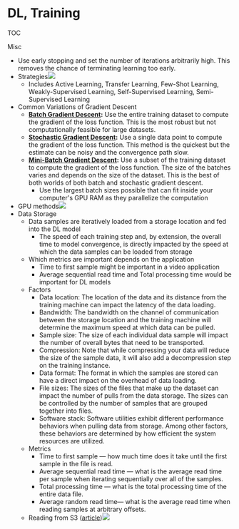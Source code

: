 # DL, Training

TOC

Misc

-   Use early stopping and set the number of iterations arbitrarily high. This removes the chance of terminating learning too early.
-   Strategies![](./_resources/DL,_Training.resources/image.1.png)
    -   Includes Active Learning, Transfer Learning, Few-Shot Learning, Weakly-Supervised Learning, Self-Supervised Learning, Semi-Supervised Learning
-   Common Variations of Gradient Descent
    -   [**Batch Gradient Descent**](https://towardsdatascience.com/batch-mini-batch-stochastic-gradient-descent-7a62ecba642a)**:** Use the entire training dataset to compute the gradient of the loss function. This is the most robust but not computationally feasible for large datasets.
    -   [**Stochastic Gradient Descent**](https://realpython.com/gradient-descent-algorithm-python/#:~:text=Stochastic%20gradient%20descent%20is%20an,used%20in%20machine%20learning%20applications.)**:** Use a single data point to compute the gradient of the loss function. This method is the quickest but the estimate can be noisy and the convergence path slow.
    -   [**Mini-Batch Gradient Descent**](https://towardsdatascience.com/batch-mini-batch-stochastic-gradient-descent-7a62ecba642a)**:** Use a subset of the training dataset to compute the gradient of the loss function. The size of the batches varies and depends on the size of the dataset. This is the best of both worlds of both batch and stochastic gradient descent.
        -   Use the largest batch sizes possible that can fit inside your computer\'s GPU RAM as they parallelize the computation
-   GPU methods![](./_resources/DL,_Training.resources/image.2.png)
-   Data Storage
    -   Data samples are iteratively loaded from a storage location and fed into the DL model
        -   The speed of each training step and, by extension, the overall time to model convergence, is directly impacted by the speed at which the data samples can be loaded from storage
    -   Which metrics are important depends on the application
        -   Time to first sample might be important in a video application
        -   Average sequential read time and Total processing time would be important for DL models
    -   Factors
        -   Data location: The location of the data and its distance from the training machine can impact the latency of the data loading.
        -   Bandwidth: The bandwidth on the channel of communication between the storage location and the training machine will determine the maximum speed at which data can be pulled.
        -   Sample size: The size of each individual data sample will impact the number of overall bytes that need to be transported.
        -   Compression: Note that while compressing your data will reduce the size of the sample data, it will also add a decompression step on the training instance.
        -   Data format: The format in which the samples are stored can have a direct impact on the overhead of data loading.
        -   File sizes: The sizes of the files that make up the dataset can impact the number of pulls from the data storage. The sizes can be controlled by the number of samples that are grouped together into files.
        -   Software stack: Software utilities exhibit different performance behaviors when pulling data from storage. Among other factors, these behaviors are determined by how efficient the system resources are utilized.
    -   Metrics
        -   Time to first sample --- how much time does it take until the first sample in the file is read.
        -   Average sequential read time --- what is the average read time per sample when iterating sequentially over all of the samples.
        -   Total processing time --- what is the total processing time of the entire data file.
        -   Average random read time--- what is the average read time when reading samples at arbitrary offsets.
    -   Reading from S3 ([article](https://towardsdatascience.com/streaming-big-data-files-from-cloud-storage-634e54818e75))![](./_resources/DL,_Training.resources/image.png)
